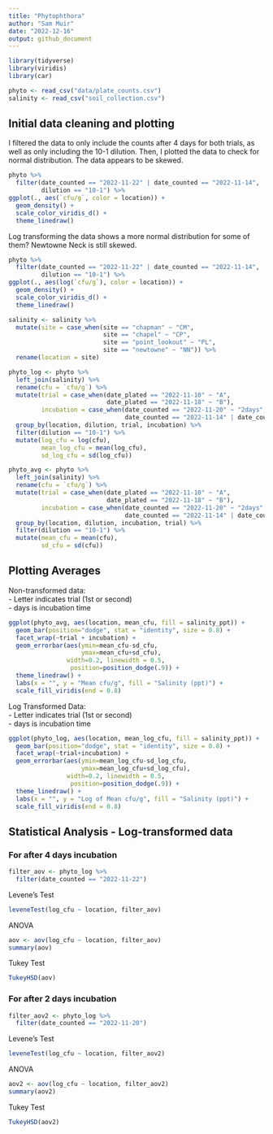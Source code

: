 ```yaml
---
title: "Phytophthora"
author: "Sam Muir"
date: "2022-12-16"
output: github_document
---
```


```r
library(tidyverse)
library(viridis)
library(car)
```
 
```r
phyto <- read_csv("data/plate_counts.csv")
salinity <- read_csv("soil_collection.csv")
```

## Initial data cleaning and plotting
I filtered the data to only include the counts after 4 days for both trials, as well as only including the 10-1 dilution. Then, I plotted the data to check for normal distribution. The data appears to be skewed.
```r
phyto %>%
  filter(date_counted == "2022-11-22" | date_counted == "2022-11-14",
         dilution == "10-1") %>%
ggplot(., aes(`cfu/g`, color = location)) +
  geom_density() +
  scale_color_viridis_d() +
  theme_linedraw()
```
 
Log transforming the data shows a more normal distribution for some of them? Newtowne Neck is still skewed. 

```r
phyto %>%
  filter(date_counted == "2022-11-22" | date_counted == "2022-11-14",
         dilution == "10-1") %>%
ggplot(., aes(log(`cfu/g`), color = location)) +
  geom_density() +
  scale_color_viridis_d() +
  theme_linedraw()
```

```r
salinity <- salinity %>%
  mutate(site = case_when(site == "chapman" ~ "CM",
                          site == "chapel" ~ "CP",
                          site == "point_lookout" ~ "PL",
                          site == "newtowne" ~ "NN")) %>%
  rename(location = site)
```

```r
phyto_log <- phyto %>%
  left_join(salinity) %>%
  rename(cfu = `cfu/g`) %>%
  mutate(trial = case_when(date_plated == "2022-11-10" ~ "A",
                           date_plated == "2022-11-18" ~ "B"),
         incubation = case_when(date_counted == "2022-11-20" ~ "2days",
                                date_counted == "2022-11-14" | date_counted == "2022-11-22" ~ "4days")) %>%
  group_by(location, dilution, trial, incubation) %>%
  filter(dilution == "10-1") %>%
  mutate(log_cfu = log(cfu),
         mean_log_cfu = mean(log_cfu),
         sd_log_cfu = sd(log_cfu))

phyto_avg <- phyto %>%
  left_join(salinity) %>%
  rename(cfu = `cfu/g`) %>%
  mutate(trial = case_when(date_plated == "2022-11-10" ~ "A",
                           date_plated == "2022-11-18" ~ "B"),
         incubation = case_when(date_counted == "2022-11-20" ~ "2days",
                                date_counted == "2022-11-14" | date_counted == "2022-11-22" ~ "4days")) %>%
  group_by(location, dilution, incubation, trial) %>%
  filter(dilution == "10-1") %>%
  mutate(mean_cfu = mean(cfu),
         sd_cfu = sd(cfu))
```

## Plotting Averages

Non-transformed data:    
- Letter indicates trial (1st or second)   
- days is incubation time
```r
ggplot(phyto_avg, aes(location, mean_cfu, fill = salinity_ppt)) +
  geom_bar(position="dodge", stat = "identity", size = 0.8) +
  facet_wrap(~trial + incubation) +
  geom_errorbar(aes(ymin=mean_cfu-sd_cfu, 
                    ymax=mean_cfu+sd_cfu), 
                width=0.2, linewidth = 0.5,
                 position=position_dodge(.9)) +
  theme_linedraw() +
  labs(x = "", y = "Mean cfu/g", fill = "Salinity (ppt)") +
  scale_fill_viridis(end = 0.8)
```

Log Transformed Data:    
- Letter indicates trial (1st or second)    
- days is incubation time
```r
ggplot(phyto_log, aes(location, mean_log_cfu, fill = salinity_ppt)) +
  geom_bar(position="dodge", stat = "identity", size = 0.8) +
  facet_wrap(~trial+incubation) +
  geom_errorbar(aes(ymin=mean_log_cfu-sd_log_cfu, 
                    ymax=mean_log_cfu+sd_log_cfu), 
                width=0.2, linewidth = 0.5,
                 position=position_dodge(.9)) +
  theme_linedraw() +
  labs(x = "", y = "Log of Mean cfu/g", fill = "Salinity (ppt)") +
  scale_fill_viridis(end = 0.8)
```

## Statistical Analysis - Log-transformed data
### For after 4 days incubation

```r
filter_aov <- phyto_log %>% 
  filter(date_counted == "2022-11-22")
```

Levene's Test
```r
leveneTest(log_cfu ~ location, filter_aov)
```

ANOVA
```r
aov <- aov(log_cfu ~ location, filter_aov)
summary(aov)
```

Tukey Test
```r
TukeyHSD(aov)
```

### For after 2 days incubation

```r
filter_aov2 <- phyto_log %>% 
  filter(date_counted == "2022-11-20")
```

Levene's Test
```r
leveneTest(log_cfu ~ location, filter_aov2)
```

ANOVA
```r
aov2 <- aov(log_cfu ~ location, filter_aov2)
summary(aov2)
```

Tukey Test
```r
TukeyHSD(aov2)
```


